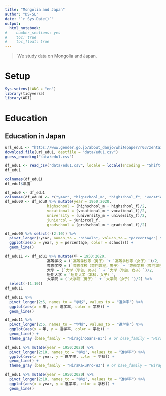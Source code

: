 ```yaml
---
title: "Mongolia and Japan"
author: "DS-SL"
date: "`r Sys.Date()`" 
output: 
  html_notebook:
#    number_sections: yes
#    toc: true
#    toc_float: true
---
```

> We study data on Mongolia and Japan.

# Setup

```r
Sys.setenv(LANG = "en")
library(tidyverse)
library(WDI)
```

# Education

## Education in Japan

```r
url_edu1 <- "https://www.gender.go.jp/about_danjo/whitepaper/r03/zentai/html/honpen/csv/zuhyo01-05-01.csv"
download.file(url_edu1, destfile = "data/edu1.csv")
guess_encoding("data/edu1.csv")
```

```r
df_edu1 <- read_csv("data/edu1.csv", locale = locale(encoding = "Shift-JIS"), skip = 2)
df_edu1
```

```r
colnames(df_edu1)
df_edu1$年度
```

```r
df_edu0 <- df_edu1
colnames(df_edu0) <- c("year", "highschool_m", "highschool_f", "vocational_m", "vocational_f", "university_m", "university_f", "juniorcol_f", "gradschool_m", "gradschool_f")
df_edu00 <- df_edu0 %>% mutate(year = 1950:2020, 
                   highschool = (highschool_m + highschool_f)/2,
                   vocational = (vocational_m + vocational_f)/2,
                   university = (university_m + university_f)/2, 
                   juniorcol = juniorcol_f,
                   gradschool = (gradschool_m + gradschool_f)/2) 
```

```r
df_edu00 %>% select(-(2:10)) %>%
  pivot_longer(!year, names_to = "schools", values_to = "percentage") %>%
  ggplot(aes(x = year, y = percentage, color = schools)) +
  geom_line()
```
```r
df_edu11 <- df_edu1 %>% mutate(年 = 1950:2020, 
                   高等学校 = (`高等学校等（男子）`+ `高等学校等（女子）`)/2,
                   専修学校 = (`専修学校（専門課程，男子）`+ `専修学校（専門課程，女子）`)/2,
                   大学 = (`大学（学部，男子）` + `大学（学部，女子）`)/2, 
                   短期大学 = `短期大学（本科，女子）`,
                   大学院 = (`大学院（男子）` + `大学院（女子）`)/2) %>%
  select(-(1:10))
df_edu11
```
```r
df_edu11 %>% 
  pivot_longer(2:6, names_to = "学校", values_to = "進学率") %>%
  ggplot(aes(x = 年, y = 進学率, color = 学校)) +
  geom_line()
```

```r
df_edu11 %>% 
  pivot_longer(2:6, names_to = "学校", values_to = "進学率") %>%
  ggplot(aes(x = 年, y = 進学率, color = 学校)) +
  geom_line() +
  theme_gray (base_family = "HiraginoSans-W3") # or base_family = "HiraKakuPro-W3"
```


```r
df_edu1 %>% mutate(year = 1950:2020) %>%
  pivot_longer(2:10, names_to = "学校", values_to = "進学率") %>%
  ggplot(aes(x = year, y = 進学率, color = 学校)) +
  geom_line() +
  theme_gray (base_family = "HiraKakuPro-W3") # or base_family = "HiraginoSans-W3"
```
```r
df_edu1 %>% mutate(year = 1950:2020) %>%
  pivot_longer(2:10, names_to = "学校", values_to = "進学率") %>%
  ggplot(aes(x = year, y = 進学率, color = 学校)) +
  geom_line()
```
